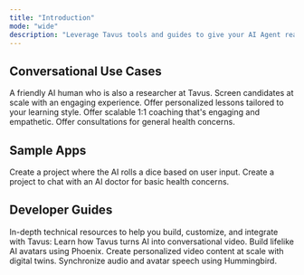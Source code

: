 ```yaml
---
title: "Introduction"
mode: "wide"
description: "Leverage Tavus tools and guides to give your AI Agent real-time human-like perception and presence—bringing the human layer to AI."
---
```


## Conversational Use Cases
<CardGroup cols={3}>
  <Card title="Tavus Researcher" img="/images/charlie.png" href="/sections/conversational-video-interface/conversation/usecases/tavus-researcher">
    A friendly AI human who is also a researcher at Tavus.
  </Card>
  <Card title="AI Interviewer" img="/images/aii.png" href="/sections/conversational-video-interface/conversation/usecases/ai-interviewer">
    Screen candidates at scale with an engaging experience.
  </Card>
  <Card title="History Teacher" img="/images/ht.png" href="/sections/conversational-video-interface/conversation/usecases/history-teacher">
    Offer personalized lessons tailored to your learning style.
  </Card>
  <Card title="Sales Coach" img="/images/sc.png" href="/sections/conversational-video-interface/conversation/usecases/sales-coach">
    Offer scalable 1:1 coaching that's engaging and empathetic.
  </Card>
  <Card title="Health Care Consultant" img="/images/doc.png" href="/sections/conversational-video-interface/conversation/usecases/health-care">
    Offer consultations for general health concerns.
  </Card>
</CardGroup>

## Sample Apps
<CardGroup cols={3}>
  <Card title="Roll a Dice (Beginner)" img="/images/dice.png" href="/sections/conversational-video-interface/sample-apps/roll-a-dice">
    Create a project where the AI rolls a dice based on user input.
  </Card>
  <Card title="Health Consultation (Advanced)" img="/images/advanced.png" href="/sections/conversational-video-interface/sample-apps/health-consultation">
    Create a project to chat with an AI doctor for basic health concerns.
  </Card>
</CardGroup>

## Developer Guides
In-depth technical resources to help you build, customize, and integrate with Tavus:
<CardGroup cols={2}>
  <Card title="Conversational Video Interface" icon="messages" href="/sections/conversational-video-interface/overview-cvi">
    Learn how Tavus turns AI into conversational video.
  </Card>
  <Card title="Replica" icon="user-group" href="#">
    Build lifelike AI avatars using Phoenix.
  </Card>
  <Card title="Video Generation" icon="video" href="#">
    Create personalized video content at scale with digital twins.
  </Card>
    <Card title="Lipsync" icon="lips" href="#">
    Synchronize audio and avatar speech using Hummingbird.
  </Card>
</CardGroup>